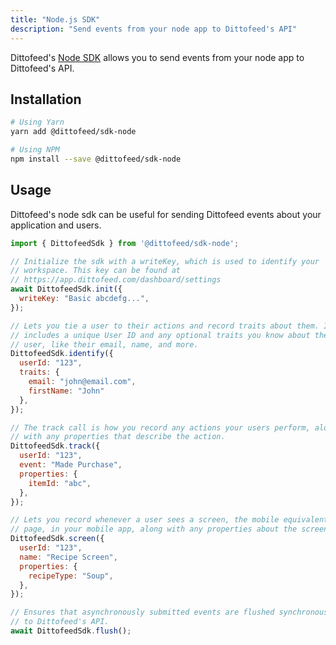 ```yaml
---
title: "Node.js SDK"
description: "Send events from your node app to Dittofeed's API"
---
```


Dittofeed's [Node SDK](https://www.npmjs.com/package/@dittofeed/sdk-node) allows you to send events from your node app to Dittofeed's API.

## Installation

```bash
# Using Yarn
yarn add @dittofeed/sdk-node

# Using NPM
npm install --save @dittofeed/sdk-node
```

## Usage

Dittofeed's node sdk can be useful for sending Dittofeed events about your application and users.

```javascript
import { DittofeedSdk } from '@dittofeed/sdk-node';

// Initialize the sdk with a writeKey, which is used to identify your
// workspace. This key can be found at
// https://app.dittofeed.com/dashboard/settings
await DittofeedSdk.init({
  writeKey: "Basic abcdefg...",
});

// Lets you tie a user to their actions and record traits about them. It
// includes a unique User ID and any optional traits you know about the
// user, like their email, name, and more.
DittofeedSdk.identify({
  userId: "123",
  traits: {
    email: "john@email.com",
    firstName: "John"
  },
});

// The track call is how you record any actions your users perform, along
// with any properties that describe the action.
DittofeedSdk.track({
  userId: "123",
  event: "Made Purchase",
  properties: {
    itemId: "abc",
  },
});

// Lets you record whenever a user sees a screen, the mobile equivalent of
// page, in your mobile app, along with any properties about the screen.
DittofeedSdk.screen({
  userId: "123",
  name: "Recipe Screen",
  properties: {
    recipeType: "Soup",
  },
});

// Ensures that asynchronously submitted events are flushed synchronously
// to Dittofeed's API.
await DittofeedSdk.flush();
```
